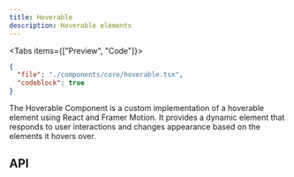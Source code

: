 ```yaml
---
title: Hoverable
description: Hoverable elements
---
```



<Cursor />

<Tabs items={["Preview", "Code"]}>

<Tab value="Preview" data-vision-os-ui>
  <ComponentWrapper>
    <div className="grid flex-1 grid-cols-2 gap-4">
      <Hoverable className="h-[150px] w-full rounded-xl bg-gray-300/10" />
      <Hoverable className="h-[150px] w-full rounded-xl bg-gray-300/10" />
    </div>
  </ComponentWrapper>
</Tab>

<Tab value="Code">

```json doc-gen:file
{
  "file": "./components/core/hoverable.tsx",
  "codeblock": true
}
```

</Tab>
</Tabs>

The Hoverable Component is a custom implementation of a hoverable element using React and Framer Motion. It provides a dynamic element that responds to user interactions and changes appearance based on the elements it hovers over.

## API

<AutoTypeTable path="./components/core/hoverable.tsx" name="Hoverable" />
